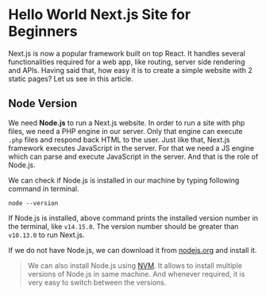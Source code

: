 

<Layout>
<SEO title="Hello World Next.js Site for Beginners" />
<JSLayout>

# Hello World Next.js Site for Beginners

Next.js is now a popular framework built on top React. It handles several functionalities required for a web app, like routing, server side rendering and APIs. Having said that, how easy it is to create a simple website with 2 static pages? Let us see in this article.

## Node Version

We need **Node.js** to run a Next.js website. In order to run a site with php files, we need a PHP engine in our server. Only that engine can execute `.php` files and respond back HTML to the user. Just like that, Next.js framework executes JavaScript in the server. For that we need a JS engine which can parse and execute JavaScript in the server. And that is the role of Node.js.

We can check if Node.js is installed in our machine by typing following command in terminal.

```
node --version
```

If Node.js is installed, above command prints the installed version number in the terminal, like `v14.15.0`. The version number should be greater than `v10.13.0` to run Next.js.

If we do not have Node.js, we can download it from <a href="https://nodejs.org" target="_blank">nodejs.org</a> and install it.

> We can also install Node.js using <a href="https://github.com/nvm-sh/nvm" target="_blank">NVM</a>. It allows to install multiple versions of Node.js in same machine. And whenever required, it is very easy to switch between the versions.

</JSLayout>
</Layout>
